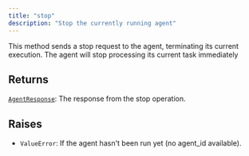 ```yaml
---
title: "stop"
description: "Stop the currently running agent"
---
```


This method sends a stop request to the agent, terminating its current execution. The agent will stop processing its current task immediately


## Returns

[`AgentResponse`](../misc/agentresponse): The response from the stop operation.

## Raises

- `ValueError`: If the agent hasn't been run yet (no agent_id available).
